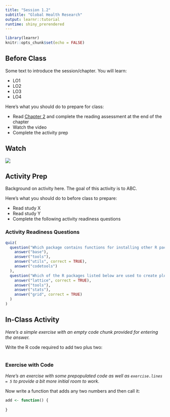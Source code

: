 ```yaml
---
title: "Session 1.2"
subtitle: "Global Health Research"
output: learnr::tutorial
runtime: shiny_prerendered
---
```


```r
library(learnr)
knitr::opts_chunk$set(echo = FALSE)
```


## Before Class

Some text to introduce the session/chapter. You will learn: 

* LO1
* LO2
* LO3
* LO4

Here's what you should do to prepare for class:

* Read [Chapter 2](http://themethodsection.com/ebook/ghr.html) and complete the reading assessment at the end of the chapter
* Watch the video
* Complete the activity prep

## Watch

![](https://youtu.be/zNzZ1PfUDNk)

## Activity Prep

Background on activity here. The goal of this activity is to ABC.

Here's what you should do to before class to prepare:

* Read study X
* Read study Y
* Complete the following activity readiness questions

### Activity Readiness Questions

```r
quiz(
  question("Which package contains functions for installing other R packages?",
    answer("base"),
    answer("tools"),
    answer("utils", correct = TRUE),
    answer("codetools")
  ),
  question("Which of the R packages listed below are used to create plots?",
    answer("lattice", correct = TRUE),
    answer("tools"),
    answer("stats"),
    answer("grid", correct = TRUE)
  )
)
```


## In-Class Activity

*Here's a simple exercise with an empty code chunk provided for entering the answer.*

Write the R code required to add two plus two:

```r

```

### Exercise with Code

*Here's an exercise with some prepopulated code as well as `exercise.lines = 5` to provide a bit more initial room to work.*

Now write a function that adds any two numbers and then call it:

```r
add <- function() {
  
}
```


